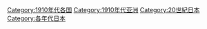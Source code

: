 [[Category:1910年代各国|Category:1910年代各国]]
[[Category:1910年代亚洲|Category:1910年代亚洲]]
[[Category:20世紀日本|Category:20世紀日本]]
[[Category:各年代日本|Category:各年代日本]]